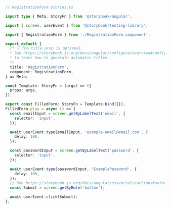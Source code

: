 ```ts
// RegistrationForm.stories.ts

import type { Meta, StoryFn } from '@storybook/angular';

import { screen, userEvent } from '@storybook/testing-library';

import { RegistrationForm } from './RegistrationForm.component';

export default {
  /* 👇 The title prop is optional.
  * See https://storybook.js.org/docs/angular/configure/overview#configure-story-loading
  * to learn how to generate automatic titles
  */
  title: 'RegistrationForm',
  component: RegistrationForm,
} as Meta;

const Template: StoryFn = (args) => ({
  props: args,
});

export const FilledForm: StoryFn = Template.bind({});
FilledForm.play = async () => {
  const emailInput = screen.getByLabelText('email', {
    selector: 'input',
  });

  await userEvent.type(emailInput, 'example-email@email.com', {
    delay: 100,
  });

  const passwordInput = screen.getByLabelText('password', {
    selector: 'input',
  });

  await userEvent.type(passwordInput, 'ExamplePassword', {
    delay: 100,
  });
  // See https://storybook.js.org/docs/angular/essentials/actions#automatically-matching-args to learn how to setup logging in the Actions panel
  const Submit = screen.getByRole('button');

  await userEvent.click(Submit);
};
```